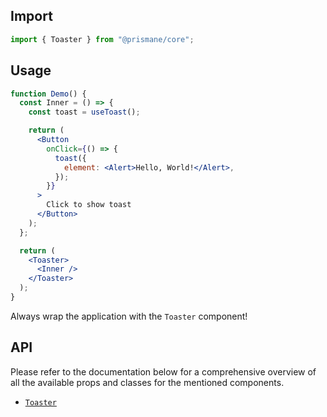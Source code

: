 ## Import

```js
import { Toaster } from "@prismane/core";
```

## Usage

```jsx
function Demo() {
  const Inner = () => {
    const toast = useToast();

    return (
      <Button
        onClick={() => {
          toast({
            element: <Alert>Hello, World!</Alert>,
          });
        }}
      >
        Click to show toast
      </Button>
    );
  };

  return (
    <Toaster>
      <Inner />
    </Toaster>
  );
}
```

<Warning>Always wrap the application with the `Toaster` component!</Warning>

## API

Please refer to the documentation below for a comprehensive overview of all the available props and classes for the mentioned components.

- [`Toaster`](/docs/components-api/toaster-api)

